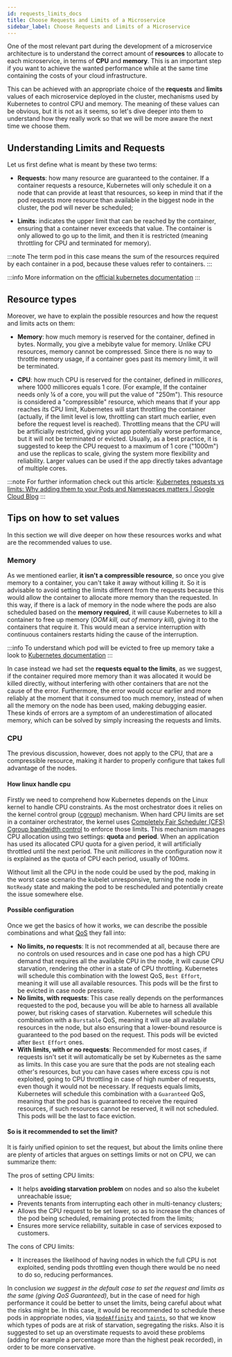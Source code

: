 ```yaml
---
id: requests_limits_docs
title: Choose Requests and Limits of a Microservice
sidebar_label: Choose Requests and Limits of a Microservice
---
```


One of the most relevant part during the development of a microservice architecture is to understand the correct amount of **resources** to allocate to each microservice, in terms of **CPU** and **memory**. This is an important step if you want to achieve the wanted performance while at the same time containing the costs of your cloud infrastructure.

This can be achieved with an appropriate choice of the **requests** and **limits** values of each microservice deployed in the cluster, mechanisms used by Kubernetes to control CPU and memory. The meaning of these values can be obvious, but it is not as it seems, so let's dive deeper into them to understand how they really work so that we will be more aware the next time we choose them.

## Understanding Limits and Requests

Let us first define what is meant by these two terms:

- **Requests**: how many resource are guaranteed to the container. If a container requests a resource, Kubernetes will only schedule it on a node that can provide at least that resources, so keep in mind that if the pod requests more resource than available in the biggest node in the cluster, the pod will never be scheduled;

- **Limits**: indicates the upper limit that can be reached by the container, ensuring that a container never exceeds that value. The container is only allowed to go up to the limit, and then it is restricted (meaning throttling for CPU and terminated for memory).

:::note
The term pod in this case means the sum of the resources required by each container in a pod, because these values refer to containers.
:::

:::info
More information on the [official kubernetes documentation](https://kubernetes.io/docs/concepts/configuration/manage-resources-containers/)
:::

## Resource types

Moreover, we have to explain the possible resources and how the request and limits acts on them:

- **Memory**: how much memory is reserved for the container, defined in bytes. Normally, you give a mebibyte value for memory. Unlike CPU resources, memory cannot be compressed. Since there is no way to throttle memory usage, if a container goes past its memory limit, it will be terminated.

- **CPU**: how much CPU is reserved for the container, defined in _millicores_, where 1000 millicores equals 1 core. (For example, If the container needs only ¼ of a core, you will put the value of "250m").
  This resource is considered a "compressible" resource, which means that if your app reaches its CPU limit, Kubernetes will start throttling the container (actually, if the limit level is low, throttling can start much earlier, even before the request level is reached). Throttling means that the CPU will be artificially restricted, giving your app potentially worse performance, but it will not be terminated or evicted.
  Usually, as a best practice, it is suggested to keep the CPU request to a maximum of 1 core ("1000m") and use the replicas to scale, giving the system more flexibility and reliability. Larger values can be used if the app directly takes advantage of multiple cores.

:::note
For further information check out this article: [​Kubernetes requests vs limits: Why adding them to your Pods and Namespaces matters | Google Cloud Blog](https://cloud.google.com/blog/products/containers-kubernetes/kubernetes-best-practices-resource-requests-and-limits)
:::

## Tips on how to set values

In this section we will dive deeper on how these resources works and what are the recommended values to use.

### Memory

As we mentioned earlier, **it isn't a compressible resource**, so once you give memory to a container, you can't take it away without killing it.
So it is advisable to avoid setting the limits different from the requests because this would allow the container to allocate more memory than the requested. In this way, if there is a lack of memory in the node where the pods are also scheduled based on the **memory required**, it will cause Kubernetes to kill a container to free up memory (_OOM kill, out of memory kill_), giving it to the containers that require it. This would mean a service interruption with continuous containers restarts hiding the cause of the interruption.

:::info
To understand which pod will be evicted to free up memory take a look to [Kubernetes documentation](https://kubernetes.io/docs/concepts/scheduling-eviction/node-pressure-eviction/#pod-selection-for-kubelet-eviction)
:::

In case instead we had set the **requests equal to the limits**, as we suggest, if the container required more memory than it was allocated it would be killed directly, without interfering with other containers that are not the cause of the error. Furthermore, the error would occur earlier and more reliably at the moment that it consumed too much memory, instead of when all the memory on the node has been used, making debugging easier. These kinds of errors are a symptom of an underestimation of allocated memory, which can be solved by simply increasing the requests and limits.

### CPU

The previous discussion, however, does not apply to the CPU, that are a compressible resource, making it harder to properly configure that takes full advantage of the nodes.

#### How linux handle cpu

Firstly we need to comprehend how Kubernetes depends on the Linux kernel to handle CPU constraints. As the most orchestrator does it relies on the kernel control group ([cgroup](https://docs.kernel.org/admin-guide/cgroup-v1/cgroups.html)) mechanism. When hard CPU limits are set in a container orchestrator, the kernel uses [Completely Fair Scheduler (CFS) Cgroup bandwidth control](https://www.kernel.org/doc/html/latest/scheduler/sched-bwc.html) to enforce those limits. This mechanism manages CPU allocation using two settings: **quota** and **period**. When an application has used its allocated CPU quota for a given period, it will artificially throttled until the next period. The unit _millicores_ in the configuration now it is explained as the quota of CPU each period, usually of 100ms.

Without limit all the CPU in the node could be used by the pod, making in the worst case scenario the kubelet unresponsive, turning the node in `NotReady` state and making the pod to be rescheduled and potentially create the issue somewhere else.

#### Possible configuration

Once we get the basics of how it works, we can describe the possible combinations and what [QoS](https://kubernetes.io/docs/concepts/workloads/pods/pod-qos/) they fall into:

- **No limits, no requests**: It is not recommended at all, because there are no controls on used resources and in case one pod has a high CPU demand that requires all the available CPU in the node, it will cause CPU starvation, rendering the other in a state of CPU throttling. Kubernetes will schedule this combination with the lowest QoS, `Best Effort`, meaning it will use all available resources. This pods will be the first to be evicted in case node pressure.
- **No limits, with requests**: This case really depends on the performances requested to the pod, because you will be able to harness all available power, but risking cases of starvation. Kubernetes will schedule this combination with a `Burstable` QoS, meaning it will use all available resources in the node, but also ensuring that a lower-bound resource is guaranteed to the pod based on the request. This pods will be evicted after `Best Effort` ones.
- **With limits, with or no requests**: Recommended for most cases, if requests isn't set it will automatically be set by Kubernetes as the same as limits. In this case you are sure that the pods are not stealing each other's resources, but you can have cases where excess cpu is not exploited, going to CPU throttling in case of high number of requests, even though it would not be necessary. If requests equals limits, Kubernetes will schedule this combination with a `Guaranteed` QoS, meaning that the pod has is guaranteed to receive the required resources, if such resources cannot be reserved, it will not scheduled. This pods will be the last to face eviction.

#### So is it recommended to set the limit?

It is fairly unified opinion to set the request, but about the limits online there are plenty of articles that argues on settings limits or not on CPU, we can summarize them:

The pros of setting CPU limits:

- It helps **avoiding starvation problem** on nodes and so also the kubelet unreachable issue;
- Prevents tenants from interrupting each other in multi-tenancy clusters;
- Allows the CPU request to be set lower, so as to increase the chances of the pod being scheduled, remaining protected from the limits;
- Ensures more service reliability, suitable in case of services exposed to customers.

The cons of CPU limits:

- It increases the likelihood of having nodes in which the full CPU is not exploited, sending pods throttling even though there would be no need to do so, reducing performances.

In conclusion _we suggest in the default case to set the request and limits as the same (giving QoS Guaranteed)_, but in the case of need for high performance it could be better to unset the limits, being careful about what the risks might be. In this case, it would be recommended to schedule these pods in appropriate nodes, via [`NodeAffinity`](https://kubernetes.io/docs/concepts/scheduling-eviction/assign-pod-node/#affinity-and-anti-affinity) and [`taints`](https://kubernetes.io/docs/concepts/scheduling-eviction/taint-and-toleration/), so that we know which types of pods are at risk of starvation, segregating the risks. Also it is suggested to set up an overstimate requests to avoid these problems (adding for example a percentage more than the highest peak recorded), in order to be more conservative.
